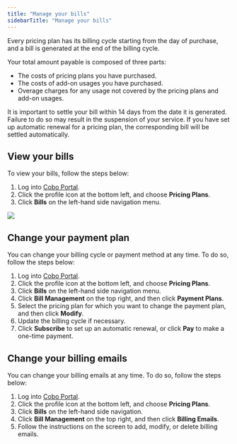 ```yaml
---
title: "Manage your bills"
sidebarTitle: "Manage your bills"
---
```


Every pricing plan has its billing cycle starting from the day of purchase, and a bill is generated at the end of the billing cycle.

Your total amount payable is composed of three parts:
- The costs of pricing plans you have purchased.
- The costs of add-on usages you have purchased.
- Overage charges for any usage not covered by the pricing plans and add-on usages.

It is important to settle your bill within 14 days from the date it is generated. Failure to do so may result in the suspension of your service. If you have set up automatic renewal for a pricing plan, the corresponding bill will be settled automatically.

## View your bills
To view your bills, follow the steps below:
1. Log into [Cobo Portal](https://portal.cobo.com/login).
2. Click the profile icon at the bottom left, and choose **Pricing Plans**.
3. Click **Bills** on the left-hand side navigation menu.
<img src="/images/bills-and-payments/view-your-bills.png" className="screenshot_full_screen"/>

## Change your payment plan

You can change your billing cycle or payment method at any time. To do so, follow the steps below:

1. Log into [Cobo Portal](https://portal.cobo.com/login).
2. Click the profile icon at the bottom left, and choose **Pricing Plans**.
3. Click **Bills** on the left-hand side navigation menu.
4. Click **Bill Management** on the top right, and then click **Payment Plans**.
5. Select the pricing plan for which you want to change the payment plan, and then click **Modify**.
6. Update the billing cycle if necessary.
7. Click **Subscribe** to set up an automatic renewal, or click **Pay** to make a one-time payment.

## Change your billing emails

You can change your billing emails at any time. To do so, follow the steps below:

1. Log into [Cobo Portal](https://portal.cobo.com/login).
2. Click the profile icon at the bottom left, and choose **Pricing Plans**.
3. Click **Bills** on the left-hand side navigation.
4. Click **Bill Management** on the top right, and then click **Billing Emails**.
5. Follow the instructions on the screen to add, modify, or delete billing emails.